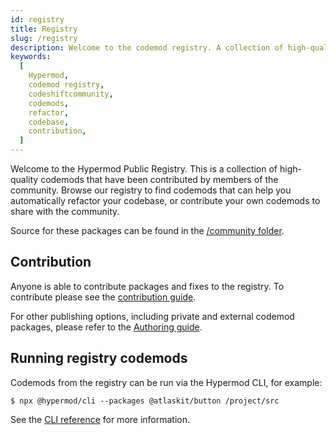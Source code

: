```yaml
---
id: registry
title: Registry
slug: /registry
description: Welcome to the codemod registry. A collection of high-quality codemods that have been contributed by the community. Browse our registry to find codemods that can help you automatically refactor your codebase, or contribute your own.'
keywords:
  [
    Hypermod,
    codemod registry,
    codeshiftcommunity,
    codemods,
    refactor,
    codebase,
    contribution,
  ]
---
```


Welcome to the Hypermod Public Registry. This is a collection of high-quality codemods that have been contributed by members of the community.
Browse our registry to find codemods that can help you automatically refactor your codebase, or contribute your own codemods to share with the community.

Source for these packages can be found in the [/community folder](https://github.com/hypermod-io/hypermod-community/tree/main/community).

## Contribution

Anyone is able to contribute packages and fixes to the registry. To contribute please see the [contribution guide](/docs/contribution).

For other publishing options, including private and external codemod packages, please refer to the [Authoring guide](/docs/authoring).

## Running registry codemods

Codemods from the registry can be run via the Hypermod CLI, for example:

```
$ npx @hypermod/cli --packages @atlaskit/button /project/src
```

See the [CLI reference](/docs/cli) for more information.
